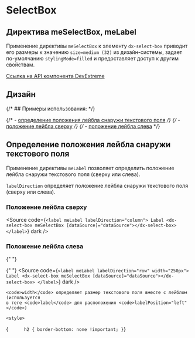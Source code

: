 
<Meta name="SelectBox Documentation" of={selectBoxStories} />

# SelectBox

## Директива meSelectBox, meLabel

Применение директивы <code>meSelectBox</code> к элементу <code>dx-select-box</code> приводит его размеры
к значению <code>size=medium (32)</code> из дизайн-системы, задает по-умолчанию <code>stylingMode=filled</code> и предоставляет доступ к другим свойствам.

[Ссылка на API компонента DevExtreme](https://js.devexpress.com/Angular/Documentation/ApiReference/UI_Components/dxSelectBox/)

<Story of={selectBoxStories.Default} />

<Controls of={selectBoxStories.Default} />

<Source of={selectBoxStories.Default} dark />

## Дизайн

<Figma
  height="50%"
  collapsable
  defaultCollapsed
  url="https://www.figma.com/design/S2KXryEyWLA9cplaicYrVn/Components?node-id=333-2185&t=gC6C40DcbGAFZEUK-0"
/>

{/* ## Примеры использования: */}

{/* - [определение положения лейбла снаружи текстового поля](#определение-положения-лейбла-снаружи-текстового-поля) */}
{/* - [положение лейбла сверху](#положение-лейбла-сверху) */}
{/* - [положение лейбла слева](#положение-лейбла-слева) */}

## Определение положения лейбла снаружи текстового поля

Применение директивы <code>meLabel</code> позволяет определить положение лейбла снаружи текстового поля (сверху или слева).

<code>labelDirection</code> определяет положение лейбла снаружи текстового поля (сверху
или слева).

### Положение лейбла сверху

<Story of={selectBoxStories.WithLabelColumn} />

<Source
  code={`<label meLabel labelDirection="column">
    Label
    <dx-select-box meSelectBox [dataSource]="dataSource"></dx-select-box>
</label>`}
  dark
/>

### Положение лейбла слева

{" "}
<Story of={selectBoxStories.WithLabelRow} />

{" "}
<Source
  code={`<label meLabel labelDirection="row" width="250px">
    Label
    <dx-select-box meSelectBox [dataSource]="dataSource"></dx-select-box>
    </label>`}
  dark
/>

    <code>width</code> определяет размер текстового поля вместе с лейблом (используется
    в теге <code>label</code> для расположения <code>labelPosition="left"</code>)

    <style>

{`      h2 {
        border-bottom: none !important;
    }`}

</style>
